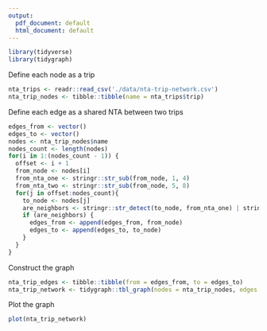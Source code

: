 ```yaml
---
output:
  pdf_document: default
  html_document: default
---
```

```r
library(tidyverse)
library(tidygraph)
```

Define each node as a trip 
```r
nta_trips <- readr::read_csv('./data/nta-trip-network.csv')
nta_trip_nodes <- tibble::tibble(name = nta_trips$trip)
```

Define each edge as a shared NTA between two trips
```r
edges_from <- vector()
edges_to <- vector()
nodes <- nta_trip_nodes$name
nodes_count <- length(nodes)
for(i in 1:(nodes_count - 1)) {
  offset <- i + 1
  from_node <- nodes[i]
  from_nta_one <- stringr::str_sub(from_node, 1, 4)
  from_nta_two <- stringr::str_sub(from_node, 5, 8)
  for(j in offset:nodes_count){
    to_node <- nodes[j]
    are_neighbors <- stringr::str_detect(to_node, from_nta_one) | stringr::str_detect(to_node, from_nta_two)
    if (are_neighbors) {
      edges_from <- append(edges_from, from_node)
      edges_to <- append(edges_to, to_node)
    }
  }
}
```

Construct the graph
```r
nta_trip_edges <- tibble::tibble(from = edges_from, to = edges_to)
nta_trip_network <- tidygraph::tbl_graph(nodes = nta_trip_nodes, edges = nta_trip_edges)
```

Plot the graph
```r
plot(nta_trip_network)
```